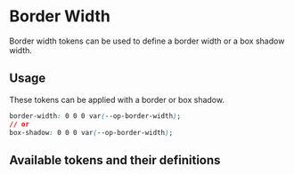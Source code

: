 
<Meta title='Tokens/Border/Border Width' />

# Border Width

Border width tokens can be used to define a border width or a box shadow width.

## Usage

These tokens can be applied with a border or box shadow.

```css
border-width: 0 0 0 var(--op-border-width);
// or
box-shadow: 0 0 0 var(--op-border-width);
```

## Available tokens and their definitions

<DesignTokenDocBlock categoryName="Border Width" viewType="card" />
